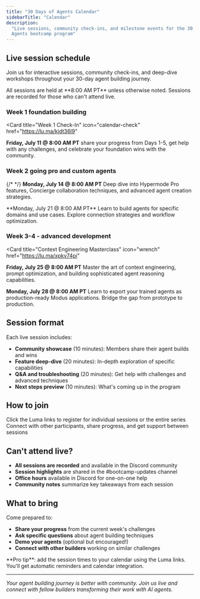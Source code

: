 ```yaml
---
title: "30 Days of Agents Calendar"
sidebarTitle: "Calendar"
description:
  "Live sessions, community check-ins, and milestone events for the 30 Days of
  Agents bootcamp program"
---
```


## Live session schedule

Join us for interactive sessions, community check-ins, and deep-dive workshops
throughout your 30-day agent building journey.

<Note>
  All sessions are held at **8:00 AM PT** unless otherwise noted. Sessions are
  recorded for those who can't attend live.
</Note>

### Week 1 foundation building

<Card
  title="Week 1 Check-In"
  icon="calendar-check"
  href="https://lu.ma/kjdt36l9"
>
  **Friday, July 11 @ 8:00 AM PT** share your progress from Days 1-5, get help
  with any challenges, and celebrate your foundation wins with the community.
</Card>

### Week 2 going pro and custom agents

<Card title="Going Pro Workshop" icon="star" href="https://lu.ma/uklm5m0r">  {/* <!-- trunk-ignore(vale/error) --> */}
**Monday, July 14 @ 8:00 AM PT** Deep dive into Hypermode Pro features,
Concierge collaboration techniques, and advanced agent creation strategies.

</Card>

<Card title="Domain Specific Agents" icon="robot" href="https://lu.ma/rt71q5tf">
**Monday, July 21 @ 8:00 AM PT** Learn to build agents for specific domains
and use cases. Explore connection strategies and workflow optimization.

</Card>

### Week 3-4 - advanced development

<Card
  title="Context Engineering Masterclass"
  icon="wrench"
  href="https://lu.ma/xpkv74pi"
>
**Friday, July 25 @ 8:00 AM PT** Master the art of context engineering, prompt
optimization, and building sophisticated agent reasoning capabilities.

</Card>

<Card title="Eject to Code Workshop" icon="code" href="https://lu.ma/wkydez5n">

**Monday, July 28 @ 8:00 AM PT** Learn to export your trained agents as
production-ready Modus applications. Bridge the gap from prototype to
production.

</Card>

## Session format

Each live session includes:

- **Community showcase** (10 minutes): Members share their agent builds and wins
- **Feature deep-dive** (20 minutes): In-depth exploration of specific
  capabilities
- **Q&A and troubleshooting** (20 minutes): Get help with challenges and
  advanced techniques
- **Next steps preview** (10 minutes): What's coming up in the program

## How to join

<CardGroup cols={2}>
  <Card title="Register for sessions" icon="calendar-plus">
    Click the Luma links to register for individual sessions or the entire series
  </Card>

  <Card title="Join Discord community" icon="discord" href="https://hyp.foo/bootcamp-discord">
    Connect with other participants, share progress, and get support between sessions
  </Card>
</CardGroup>

## Can't attend live?

- **All sessions are recorded** and available in the Discord community
- **Session highlights** are shared in the #bootcamp-updates channel
- **Office hours** available in Discord for one-on-one help
- **Community notes** summarize key takeaways from each session

## What to bring

Come prepared to:

- **Share your progress** from the current week's challenges
- **Ask specific questions** about agent building techniques
- **Demo your agents** (optional but encouraged!)
- **Connect with other builders** working on similar challenges

<Tip>
  **Pro tip**: add the session times to your calendar using the Luma links.
  You'll get automatic reminders and calendar integration.
</Tip>

---

_Your agent building journey is better with community. Join us live and connect
with fellow builders transforming their work with AI agents._
